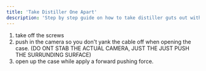 ```yaml
---
title: 'Take Distiller One Apart'
description: 'Step by step guide on how to take distiller guts out without breaking things'
---
```


1. take off the screws 
2. push in the camera so you don't yank the cable off when opening the case. (DO ONT STAB THE ACTUAL CAMERA, JUST THE JUST PUSH THE SURRUNDING SURFACE)
3. open up the case while apply a forward pushing force.
